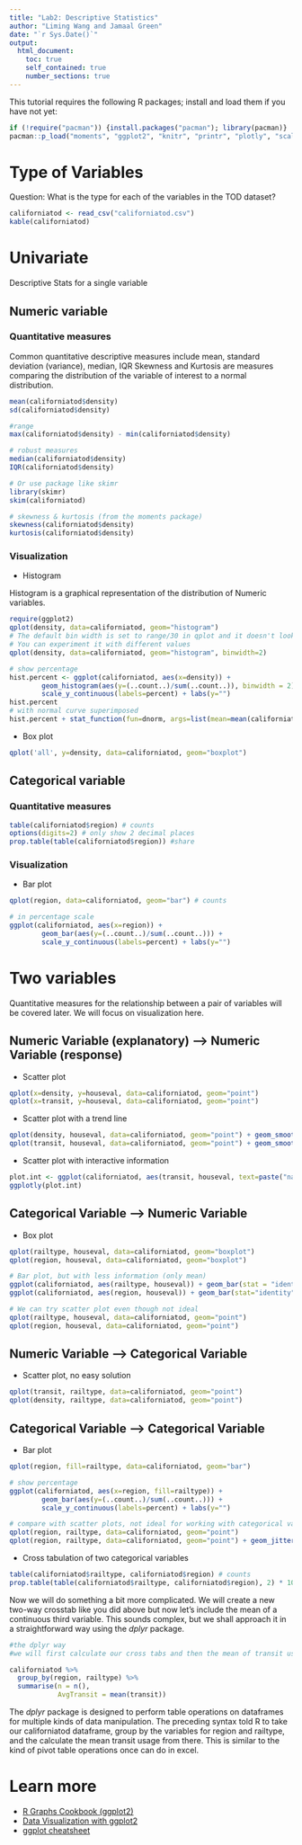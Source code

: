 ```yaml
---
title: "Lab2: Descriptive Statistics"
author: "Liming Wang and Jamaal Green"
date: "`r Sys.Date()`"
output: 
  html_document:
    toc: true
    self_contained: true
    number_sections: true
---
```


This tutorial requires the following R packages; install and load them if you have not yet:
```r
if (!require("pacman")) {install.packages("pacman"); library(pacman)}
pacman::p_load("moments", "ggplot2", "knitr", "printr", "plotly", "scales", "readr")
```

# Type of Variables
Question: What is the type for each of the variables in the TOD dataset?

```r
californiatod <- read_csv("californiatod.csv")
kable(californiatod)
```

# Univariate
Descriptive Stats for a single variable

## Numeric variable

### Quantitative measures

Common quantitative descriptive measures include mean, standard deviation (variance), median, IQR
Skewness and Kurtosis are measures comparing the distribution of the variable of interest to a normal distribution.

```r
mean(californiatod$density)
sd(californiatod$density)

#range
max(californiatod$density) - min(californiatod$density)

# robust measures
median(californiatod$density)
IQR(californiatod$density)

# Or use package like skimr
library(skimr)
skim(californiatod)

# skewness & kurtosis (from the moments package)
skewness(californiatod$density)
kurtosis(californiatod$density)
```

### Visualization

* Histogram
  
Histogram is a graphical representation of the distribution of Numeric variables. 
```r
require(ggplot2)
qplot(density, data=californiatod, geom="histogram")
# The default bin width is set to range/30 in qplot and it doesn't look good. Let's set it to 2
# You can experiment it with different values
qplot(density, data=californiatod, geom="histogram", binwidth=2)

# show percentage
hist.percent <- ggplot(californiatod, aes(x=density)) +  
        geom_histogram(aes(y=(..count..)/sum(..count..)), binwidth = 2) + 
        scale_y_continuous(labels=percent) + labs(y="")
hist.percent
# with normal curve superimposed
hist.percent + stat_function(fun=dnorm, args=list(mean=mean(californiatod$density), sd=sd(californiatod$density)))
```

* Box plot

```r
qplot('all', y=density, data=californiatod, geom="boxplot")
```

## Categorical variable

### Quantitative measures
```r
table(californiatod$region) # counts
options(digits=2) # only show 2 decimal places
prop.table(table(californiatod$region)) #share
```

### Visualization
* Bar plot
```r
qplot(region, data=californiatod, geom="bar") # counts

# in percentage scale
ggplot(californiatod, aes(x=region)) +  
        geom_bar(aes(y=(..count..)/sum(..count..))) + 
        scale_y_continuous(labels=percent) + labs(y="")
```

# Two variables

Quantitative measures for the relationship between a pair of variables will be covered later. We will focus on visualization here.

## Numeric Variable (explanatory) --> Numeric Variable (response)

* Scatter plot
```r
qplot(x=density, y=houseval, data=californiatod, geom="point") 
qplot(x=transit, y=houseval, data=californiatod, geom="point") 
```

* Scatter plot with a trend line
```r
qplot(density, houseval, data=californiatod, geom="point") + geom_smooth(method=lm, se=FALSE)
qplot(transit, houseval, data=californiatod, geom="point") + geom_smooth(method=lm, se=FALSE)
```

* Scatter plot with interactive information
```r
plot.int <- ggplot(californiatod, aes(transit, houseval, text=paste("name:", name))) + geom_point()
ggplotly(plot.int)

```

## Categorical Variable --> Numeric Variable

* Box plot
```r
qplot(railtype, houseval, data=californiatod, geom="boxplot") 
qplot(region, houseval, data=californiatod, geom="boxplot") 

# Bar plot, but with less information (only mean)
ggplot(californiatod, aes(railtype, houseval)) + geom_bar(stat = "identity")
ggplot(californiatod, aes(region, houseval)) + geom_bar(stat="identity")

# We can try scatter plot even though not ideal
qplot(railtype, houseval, data=californiatod, geom="point") 
qplot(region, houseval, data=californiatod, geom="point") 
```

## Numeric Variable --> Categorical Variable

* Scatter plot, no easy solution
```r
qplot(transit, railtype, data=californiatod, geom="point")
qplot(density, railtype, data=californiatod, geom="point")
```

## Categorical Variable --> Categorical Variable

* Bar plot
```r
qplot(region, fill=railtype, data=californiatod, geom="bar")

# show percentage
ggplot(californiatod, aes(x=region, fill=railtype)) +  
        geom_bar(aes(y=(..count..)/sum(..count..))) + 
        scale_y_continuous(labels=percent) + labs(y="")

# compare with scatter plots, not ideal for working with categorical variables, even when the data points are jittered
qplot(region, railtype, data=californiatod, geom="point")
qplot(region, railtype, data=californiatod, geom="point") + geom_jitter()
```

* Cross tabulation of two categorical variables
```r
table(californiatod$railtype, californiatod$region) # counts
prop.table(table(californiatod$railtype, californiatod$region), 2) * 100 #percentage
```

Now we will do something a bit more complicated. We will create a new two-way crosstab like you did above but now let's include the mean of a continuous third variable. This sounds complex, but we shall approach it in a straightforward way using the *dplyr* package. 

```r

#the dplyr way
#we will first calculate our cross tabs and then the mean of transit usage

californiatod %>% 
  group_by(region, railtype) %>%
  summarise(n = n(), 
            AvgTransit = mean(transit))
```

The *dplyr* package is designed to perform table operations on dataframes for multiple kinds of data manipulation. The preceding syntax told R to take our californiatod dataframe, group by the variables for region and railtype, and the calculate the mean transit usage from there. This is similar to the kind of pivot table operations once can do in excel.

# Learn more

- [R Graphs Cookbook (ggplot2)](http://www.cookbook-r.com/Graphs/)
- [Data Visualization with ggplot2](https://www.datacamp.com/courses/data-visualization-with-ggplot2-1)
- [ggplot cheatsheet](https://www.rstudio.com/wp-content/uploads/2015/03/ggplot2-cheatsheet.pdf)